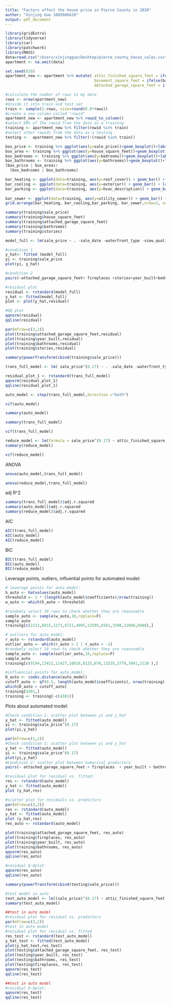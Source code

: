 ```yaml
---
title: "Factors affect the house price in Pierce County in 2020"
author: "Xinjing Guo 1005086620"
output: pdf_document
---
```


```r
library(gridExtra)
library(tidyverse) 
library(car)
library(patchwork)
library(MASS)
data=read.csv("/Users/xinjingguo/Desktop/pierce_county_house_sales.csv")
apartment <- na.omit(data)
```

```r
set.seed(620)
apartment_new <- apartment %>% mutate( attic_finished_square_feet = ifelse(attic_finished_square_feet == "0", "no","yes"),
                                       basement_square_feet = ifelse(basement_square_feet=="0", "no", "yes"),
                                       detached_garage_square_feet = ifelse(detached_garage_square_feet=="0", "no", "yes"))

#calculate the number of rows in my data 
rows <- nrow(apartment_new)
#divide it into train and test set 
train <- sample(1:rows, size=round(0.8*rows))
#create a new column called "rowid"
apartment_new <- apartment_new %>% rowid_to_column()
#select 80% of the rowid from the data as a training
training <- apartment_new %>% filter(rowid %in% train)
#select other rowids from the data as a testing
testing <-  apartment_new %>% filter(!(rowid %in% train))

```


```r
box_price <- training %>% ggplot(aes(y=sale_price))+geom_boxplot()+labs(title="Dollar amount recorded for the sale of the house", caption="Figure1.a")
box_area <- training %>% ggplot(aes(y=house_square_feet))+geom_boxplot()+labs(title="Sum of the square feet for the building", caption="Figure1.b")
box_bedrooms <- training %>% ggplot(aes(y=bedrooms))+geom_boxplot()+labs(title="Number of bedrooms listed for a residential property.", caption="Figure1.c")
box_bathrooms <- training %>% ggplot(aes(y=bathrooms))+geom_boxplot()+labs(title="Number of baths listed for a residential property.", caption="Figure1.d")
(box_price | box_area)/
  (box_bedrooms | box_bathrooms)
```

```r
bar_heating <- ggplot(data=training, aes(y=roof_cover)) + geom_bar() + labs(label ="Material used for the roof. ", x="Figure2.a Types of material used for the roof. ")
bar_cooling <- ggplot(data=training, aes(y=exterior)) + geom_bar() + labs(label ="Predominant type of construction materials used for the exterior siding on Residential Buildings", x="Figure2.b Types of exterior siding ")
bar_parking <- ggplot(data=training, aes(y=hvac_description)) + geom_bar() + labs(label ="type of heating source of 
                                                                          house", x="Figure2.c Types of heating source ")
bar_sewer <- ggplot(data=training, aes(y=utility_sewer)) + geom_bar() + labs(label ="Identifies sewer", x="Figure2.d Identifies of sewer ")
grid.arrange(bar_heating, bar_cooling,bar_parking, bar_sewer,nrow=2, ncol=2)
```

```r
summary(training$sale_price)
summary(training$house_square_feet)
summary(training$attached_garage_square_feet)
summary(training$bathrooms)
summary(training$stories)
```


```r
model_full <- lm(sale_price ~ . -sale_date -waterfront_type -view_quality -interior -house_square_feet -rowid -sale_price -detached_garage_square_feet, data = training)
```



```r
#condition 1 
y_hat<- fitted (model_full)
yi <- training$sale_price
plot(yi, y_hat)
```




```r
#condition 2
pairs(~attached_garage_square_feet+ fireplaces +stories+year_built+bedrooms +bathrooms, data=training)
```


```r
#residual plot
residual <- rstandard(model_full)
y_hat <- fitted(model_full)
plot <- plot(y_hat,residual)
```


```r
#QQ plot
qqnorm(residual)
qqline(residual)
```
```r
par(mfrow=c(2,2))
plot(training$attached_garage_square_feet,residual)
plot(training$year_built,residual)
plot(training$bathrooms,residual)
plot(training$stories,residual)
```

```r
summary(powerTransform(cbind(training$sale_price)))

```

```r
trans_full_model <- lm( sale_price^(0.17) ~ . -sale_date -waterfront_type -view_quality -interior -house_square_feet -rowid -sale_price -detached_garage_square_feet, data = training)
```

```r
residual_plot_1 <- rstandard(trans_full_model)
qqnorm(residual_plot_1)
qqline(residual_plot_1)
```



```r
auto_model <- step(trans_full_model,direction ="both")
```

```r
vif(auto_model)
```


```r
summary(auto_model)
```

```r
summary(trans_full_model)
```
```r
vif(trans_full_model)
```


```r
reduce_model <- lm(formula = sale_price^(0.17) ~ attic_finished_square_feet + fireplaces + basement_square_feet + attached_garage_square_feet + exterior  + year_built + bathrooms + utility_sewer, data = training)
summary(reduce_model)
```
```r
vif(reduce_model)
```



ANOVA
```r
anova(auto_model,trans_full_model)
```
```r
anova(reduce_model,trans_full_model)
```


adj R^2
```r
summary(trans_full_model)$adj.r.squared
summary(auto_model)$adj.r.squared
summary(reduce_model)$adj.r.squared
```

AIC
```r
AIC(trans_full_model)
AIC(auto_model)
AIC(reduce_model)
```

BIC
```r
BIC(trans_full_model)
BIC(auto_model)
BIC(reduce_model)
```


Leverage points, outliers, influential points for automated model:

```r
# leverage points for auto_model:
h_auto <- hatvalues(auto_model)
threshold <- 2 * (length(auto_model$coefficients)/nrow(training))
w_auto <- which(h_auto > threshold)

#randomly select 10 rows to check whether they are reasonable 
sample_auto <- sample(w_auto,10,replace=F)
sample_auto
training[c(2213,6015,1273,8721,4095,12505,6561,3398,12088,6988),]
```


```r
# outliers for auto_model:
r_auto <- rstandard(auto_model)
outlier_auto <- which(r_auto > 2 | r_auto < -2)
#randomly select 10 rows to check whether they are reasonable 
sample_auto <- sample(outlier_auto,10,replace=F)
sample_auto
training[c(9194,13412,11427,10816,8125,676,11535,3779,3091,2128 ),]
```


```r
#influencial points for auto_model:
D_auto <- cooks.distance(auto_model)
cutoff_auto <- qf(0.5, length(auto_model$coefficients), nrow(training)-length(auto_model$coefficients), lower.tail=T)
which(D_auto > cutoff_auto)
training[4301,]
training <- training[-c(4301)]
```


Plots about automated model:
```r
#Check condition 1: scatter plot between yi and y_hat
y_hat <- fitted(auto_model)
yi <- training$sale_price^(0.17)
plot(yi,y_hat)
```


```r
par(mfrow=c(1,2))
#Check condition 1: scatter plot between yi and y_hat
y_hat <- fitted(auto_model)
yi <- training$sale_price^(0.17)
plot(yi,y_hat)
#Condition 2: scatter plot between numerical predictors
pairs(~ attached_garage_square_feet + fireplaces  + year_built + bathrooms, data=training)
```


```r
#residual plot for residual vs. fitted:
res <- rstandard(auto_model)
y_hat <- fitted(auto_model)
plot (y_hat,res)
```

```r
#scatter plot for residuals vs. predictors
par(mfrow=c(3,2))
res <- rstandard(auto_model)
y_hat <- fitted(auto_model)
plot (y_hat,res)
res_auto <- rstandard(auto_model)

plot(training$attached_garage_square_feet, res_auto)
plot(training$fireplaces, res_auto)
plot(training$year_built, res_auto)
plot(training$bathrooms, res_auto)
qqnorm(res_auto)
qqline(res_auto)
```

```r
#residual Q-Qplot:
qqnorm(res_auto)
qqline(res_auto)
```



```r
summary(powerTransform(cbind(testing$sale_price)))
```


```r
#test model in auto
test_auto_model <- lm((sale_price)^(0.17) ~ attic_finished_square_feet + basement_square_feet + attached_garage_square_feet + fireplaces + hvac_description + exterior + roof_cover + year_built + bathrooms + utility_sewer,data=testing)
summary(test_auto_model)
```



```r
##test in auto model
#residual plot for residual vs. predictors
par(mfrow=c(3,2))
#test in auto model
#residual plot for residual vs. fitted
res_test <- rstandard(test_auto_model)
y_hat_test <- fitted(test_auto_model)
plot(y_hat_test,res_test)
plot(testing$attached_garage_square_feet, res_test)
plot(testing$year_built, res_test)
plot(testing$bathrooms, res_test)
plot(testing$fireplaces, res_test)
qqnorm(res_test)
qqline(res_test)
```



```r
##test in auto model
#residual Q-Qplot:
qqnorm(res_test)
qqline(res_test)
```





















